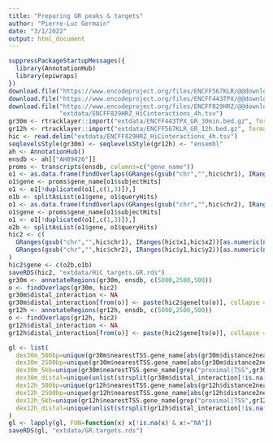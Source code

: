 ```yaml
---
title: "Preparing GR peaks & targets"
author: "Pierre-Luc Germain"
date: "3/1/2022"
output: html_document
---
```


```r
suppressPackageStartupMessages({
  library(AnnotationHub)
  library(epiwraps)
})
download.file("https://www.encodeproject.org/files/ENCFF567KLR/@@download/ENCFF567KLR.bed.gz", "extdata/ENCFF567KLR_GR_12h.bed.gz")
download.file("https://www.encodeproject.org/files/ENCFF443TPX/@@download/ENCFF443TPX.bed.gz", "extdata/ENCFF443TPX_GR_30min.bed.gz")
download.file("https://www.encodeproject.org/files/ENCFF829HRZ/@@download/ENCFF829HRZ.tsv",
              "extdata/ENCFF829HRZ_HiCinteractions_4h.tsv")
gr30m <- rtracklayer::import("extdata/ENCFF443TPX_GR_30min.bed.gz", format="NarrowPeak")
gr12h <- rtracklayer::import("extdata/ENCFF567KLR_GR_12h.bed.gz", format="NarrowPeak")
hic <- read.delim("extdata/ENCFF829HRZ_HiCinteractions_4h.tsv")
seqlevelsStyle(gr30m) <- seqlevelsStyle(gr12h) <- "ensembl"
ah <- AnnotationHub()
ensdb <- ah[["AH89426"]]
proms <- transcripts(ensdb, columns=c("gene_name"))
o1 <- as.data.frame(findOverlaps(GRanges(gsub("chr","",hic$chr1), IRanges(hic$x1,hic$x2)), proms))
o1$gene <- proms$gene_name[o1$subjectHits]
o1 <- o1[!duplicated(o1[,c(1,3)]),]
o1b <- splitAsList(o1$gene, o1$queryHits)
o1 <- as.data.frame(findOverlaps(GRanges(gsub("chr","",hic$chr2), IRanges(hic$y1,hic$y2)), proms))
o1$gene <- proms$gene_name[o1$subjectHits]
o1 <- o1[!duplicated(o1[,c(1,3)]),]
o2b <- splitAsList(o1$gene, o1$queryHits)
hic2 <- c(
  GRanges(gsub("chr","",hic$chr1), IRanges(hic$x1,hic$x2))[as.numeric(names(o2b))],
  GRanges(gsub("chr","",hic$chr2), IRanges(hic$y1,hic$y2))[as.numeric(names(o1b))]
)
hic2$gene <- c(o2b,o1b)
saveRDS(hic2, "extdata/HiC_targets.GR.rds")
gr30m <- annotateRegions(gr30m, ensdb, c(5000,2500,500))
o <- findOverlaps(gr30m, hic2)
gr30m$distal_interaction <- NA
gr30m$distal_interaction[from(o)] <- paste(hic2$gene[to(o)], collapse = ", ")
gr12h <- annotateRegions(gr12h, ensdb, c(5000,2500,500))
o <- findOverlaps(gr12h, hic2)
gr12h$distal_interaction <- NA
gr12h$distal_interaction[from(o)] <- paste(hic2$gene[to(o)], collapse = ", ")

gl <- list(
  dex30m_500bp=unique(gr30m$nearestTSS.gene_name[abs(gr30m$distance2nearestTSS)<500]),
  dex30m_2500bp=unique(gr30m$nearestTSS.gene_name[abs(gr30m$distance2nearestTSS)<2500]),
  dex30m_5kb=unique(gr30m$nearestTSS.gene_name[grep("proximal|TSS",gr30m$class)]),
  dex30m_distal=unique(unlist(strsplit(gr30m$distal_interaction[!is.na(gr30m$distal_interaction)],", "))),
  dex12h_500bp=unique(gr12h$nearestTSS.gene_name[abs(gr12h$distance2nearestTSS)<500]),
  dex12h_2500bp=unique(gr12h$nearestTSS.gene_name[abs(gr12h$distance2nearestTSS)<2500]),
  dex12h_5kb=unique(gr12h$nearestTSS.gene_name[grep("proximal|TSS",gr12h$class)]),
  dex12h_distal=unique(unlist(strsplit(gr12h$distal_interaction[!is.na(gr12h$distal_interaction)],", ")))
)
gl <- lapply(gl, FUN=function(x) x[!is.na(x) & x!="NA"])
saveRDS(gl, "extdata/GR.targets.rds")
```